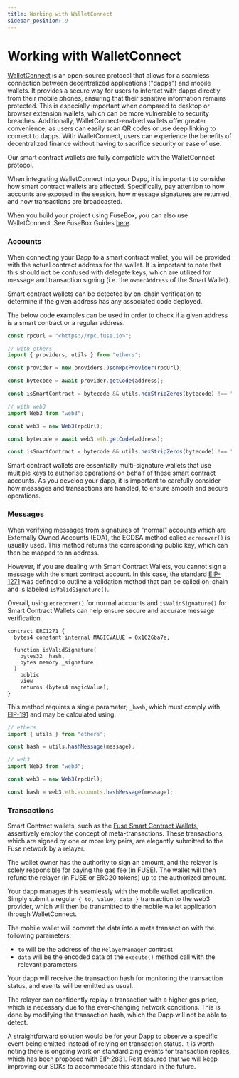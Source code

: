 ```yaml
---
title: Working with WalletConnect
sidebar_position: 9
---
```


# Working with WalletConnect

[WalletConnect](https://walletconnect.com) is an open-source protocol that allows for a seamless connection between decentralized applications ("dapps") and mobile wallets. It provides a secure way for users to interact with dapps directly from their mobile phones, ensuring that their sensitive information remains protected. This is especially important when compared to desktop or browser extension wallets, which can be more vulnerable to security breaches. Additionally, WalletConnect-enabled wallets offer greater convenience, as users can easily scan QR codes or use deep linking to connect to dapps. With WalletConnect, users can experience the benefits of decentralized finance without having to sacrifice security or ease of use.

Our smart contract wallets are fully compatible with the WalletConnect protocol.

When integrating WalletConnect into your Dapp, it is important to consider how smart contract wallets are affected. Specifically, pay attention to how accounts are exposed in the session, how message signatures are returned, and how transactions are broadcasted.

When you build your project using FuseBox, you can also use WalletConnect. See FuseBox Guides [here](../getting-started).

### Accounts

When connecting your Dapp to a smart contract wallet, you will be provided with the actual contract address for the wallet. It is important to note that this should not be confused with delegate keys, which are utilized for message and transaction signing (i.e. the `ownerAddress` of the Smart Wallet).

Smart contract wallets can be detected by on-chain verification to determine if the given address has any associated code deployed.

The below code examples can be used in order to check if a given address is a smart contract or a regular address.

```jsx
const rpcUrl = "<https://rpc.fuse.io>";

// with ethers
import { providers, utils } from "ethers";

const provider = new providers.JsonRpcProvider(rpcUrl);

const bytecode = await provider.getCode(address);

const isSmartContract = bytecode && utils.hexStripZeros(bytecode) !== "0x";

// with web3
import Web3 from "web3";

const web3 = new Web3(rpcUrl);

const bytecode = await web3.eth.getCode(address);

const isSmartContract = bytecode && utils.hexStripZeros(bytecode) !== "0x";
```

Smart contract wallets are essentially multi-signature wallets that use multiple keys to authorise operations on behalf of these smart contract accounts. As you develop your dapp, it is important to carefully consider how messages and transactions are handled, to ensure smooth and secure operations.

### Messages

When verifying messages from signatures of "normal" accounts which are Externally Owned Accounts (EOA), the ECDSA method called `ecrecover()` is usually used. This method returns the corresponding public key, which can then be mapped to an address.

However, if you are dealing with Smart Contract Wallets, you cannot sign a message with the smart contract account. In this case, the standard [EIP-1271](https://eips.ethereum.org/EIPS/eip-1271) was defined to outline a validation method that can be called on-chain and is labeled `isValidSignature()`.

Overall, using `ecrecover()` for normal accounts and `isValidSignature()` for Smart Contract Wallets can help ensure secure and accurate message verification.

```solidity
contract ERC1271 {
  bytes4 constant internal MAGICVALUE = 0x1626ba7e;

  function isValidSignature(
    bytes32 _hash,
    bytes memory _signature
  )
    public
    view
    returns (bytes4 magicValue);
}
```

This method requires a single parameter, `_hash`, which must comply with [EIP-191](https://eips.ethereum.org/EIPS/eip-191) and may be calculated using:

```jsx
// ethers
import { utils } from "ethers";

const hash = utils.hashMessage(message);

// web3
import Web3 from "web3";

const web3 = new Web3(rpcUrl);

const hash = web3.eth.accounts.hashMessage(message);
```

### Transactions

Smart Contract wallets, such as the [Fuse Smart Contract Wallets](https://github.com/fuseio/fuse-wallet-contracts), assertively employ the concept of meta-transactions. These transactions, which are signed by one or more key pairs, are elegantly submitted to the Fuse network by a relayer.

The wallet owner has the authority to sign an amount, and the relayer is solely responsible for paying the gas fee (in FUSE). The wallet will then refund the relayer (in FUSE or ERC20 tokens) up to the authorized amount.

Your dapp manages this seamlessly with the mobile wallet application. Simply submit a regular `{ to, value, data }` transaction to the web3 provider, which will then be transmitted to the mobile wallet application through WalletConnect.

The mobile wallet will convert the data into a meta transaction with the following parameters:

- `to` will be the address of the `RelayerManager` contract
- `data` will be the encoded data of the `execute()` method call with the relevant parameters

Your dapp will receive the transaction hash for monitoring the transaction status, and events will be emitted as usual.

The relayer can confidently replay a transaction with a higher gas price, which is necessary due to the ever-changing network conditions. This is done by modifying the transaction hash, which the Dapp will not be able to detect.

A straightforward solution would be for your Dapp to observe a specific event being emitted instead of relying on transaction status. It is worth noting there is ongoing work on standardizing events for transaction replies, which has been proposed with [EIP-2831](https://eips.ethereum.org/EIPS/eip-2831). Rest assured that we will keep improving our SDKs to accommodate this standard in the future.
